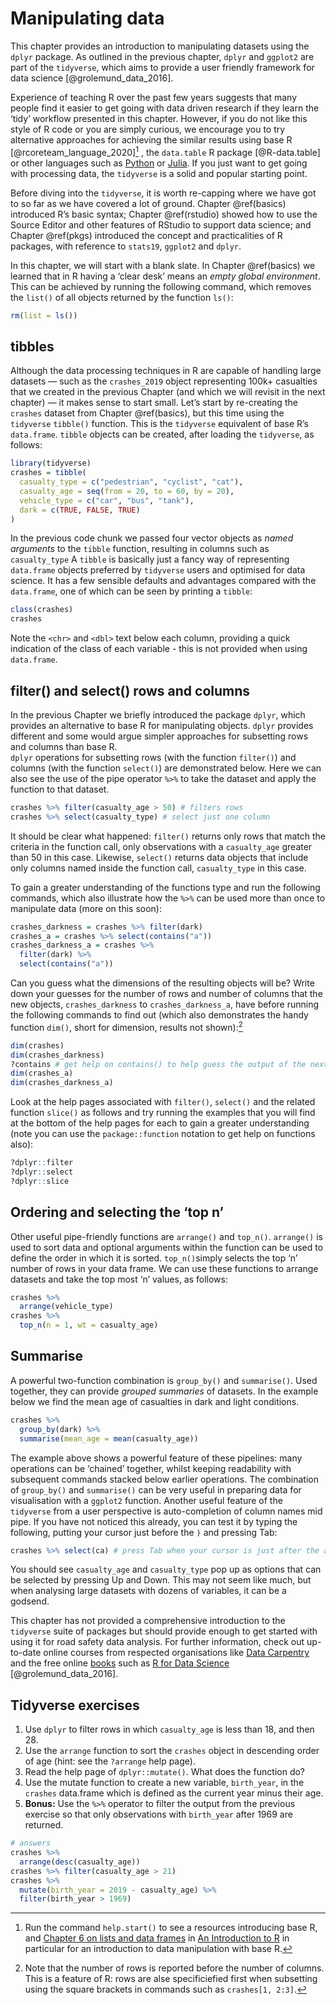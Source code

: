 # Manipulating data {#data}

This chapter provides an introduction to manipulating datasets using the `dplyr` package.
As outlined in the previous chapter, `dplyr` and `ggplot2` are part of the `tidyverse`, which aims to provide a user friendly framework for data science [@grolemund_data_2016].

Experience of teaching R over the past few years suggests that many people find it easier to get going with data driven research if they learn the 'tidy' workflow presented in this chapter.
However, if you do not like this style of R code or you are simply curious, we encourage you to try alternative approaches for achieving the similar results using base R [@rcoreteam_language_2020]^[
Run the command `help.start()` to see a resources introducing base R, and [Chapter 6 on lists and data frames](https://cran.r-project.org/doc/manuals/r-release/R-intro.html#Lists-and-data-frames) in [An Introduction to R](https://cran.r-project.org/doc/manuals/r-release/R-intro.pdf) in particular for an introduction to data manipulation with base R.
] 
, the `data.table` R package [@R-data.table] or other languages such as [Python](https://www.python.org/) or [Julia](https://julialang.org/).
If you just want to get going with processing data, the `tidyverse` is a solid and popular starting point.

<!-- Todo: add new part here? -->

Before diving into the `tidyverse`, it is worth re-capping where we have got to so far as we have covered a lot of ground.
Chapter \@ref(basics) introduced R's basic syntax; Chapter \@ref(rstudio) showed how to use the Source Editor and other features of RStudio to support data science; and Chapter \@ref(pkgs) introduced the concept and practicalities of R packages, with reference to `stats19`, `ggplot2` and `dplyr`.

In this chapter, we will start with a blank slate.
In Chapter \@ref(basics) we learned that in R having a 'clear desk' means an *empty global environment*.
This can be achieved by running the following command, which removes the `list()` of all objects returned by the function `ls()`:

```r
rm(list = ls())
```

## tibbles

Although the data processing techniques in R are capable of handling large datasets --- such as the `crashes_2019` object representing 100k+ casualties that we created in the previous Chapter (and which we will revisit in the next chapter) --- it makes sense to start small.
Let's start by re-creating the `crashes` dataset from Chapter \@ref(basics), but this time using the `tidyverse` `tibble()` function. This is the `tidyverse` equivalent of base R's `data.frame`.
`tibble` objects can be created, after loading the `tidyverse`, as follows:

```r
library(tidyverse)
crashes = tibble(
  casualty_type = c("pedestrian", "cyclist", "cat"),
  casualty_age = seq(from = 20, to = 60, by = 20),
  vehicle_type = c("car", "bus", "tank"),
  dark = c(TRUE, FALSE, TRUE)
)
```

In the previous code chunk we passed four vector objects as *named arguments* to the `tibble` function, resulting in columns such as `casualty_type`
A `tibble` is basically just a fancy way of representing `data.frame` objects preferred by `tidyverse` users and optimised for data science.
It has a few sensible defaults and advantages compared with the `data.frame`, one of which can be seen by printing a `tibble`: 

```r
class(crashes)
crashes
```

Note the `<chr>` and `<dbl>` text below each column, providing a quick indication of the class of each variable - this is not provided when using `data.frame`.

## filter() and select() rows and columns

In the previous Chapter we briefly introduced the package `dplyr`, which provides an alternative to base R for manipulating objects. `dplyr` provides different and some would argue simpler approaches for subsetting rows and columns than base R.  
`dplyr` operations for subsetting rows (with the function `filter()`) and columns (with the function `select()`) are  demonstrated below. Here we can also see the use of the pipe operator `%>%` to take the dataset and apply the function to that dataset. 

```r
crashes %>% filter(casualty_age > 50) # filters rows
crashes %>% select(casualty_type) # select just one column
```

It should be clear what happened: `filter()` returns only rows that match the criteria in the function call, only observations with a `casualty_age` greater than 50 in this case.
Likewise, `select()` returns data objects that include only columns named inside the function call, `casualty_type` in this case.

To gain a greater understanding of the functions type and run the following commands, which also illustrate how the `%>%` can be used more than once to manipulate data (more on this soon):

```r
crashes_darkness = crashes %>% filter(dark)
crashes_a = crashes %>% select(contains("a"))
crashes_darkness_a = crashes %>% 
  filter(dark) %>% 
  select(contains("a"))
```

Can you guess what the dimensions of the resulting objects will be?
Write down your guesses for the number of rows and number of columns that the new objects, `crashes_darkness` to `crashes_darkness_a`, have before running the following commands to find out (which also demonstrates the handy function `dim()`, short for dimension, results not shown):^[
Note that the number of rows is reported before the number of columns.
This is a feature of R: rows are alse specificiefied first when subsetting using the square brackets in commands such as `crashes[1, 2:3]`.
]

```r
dim(crashes)
dim(crashes_darkness)
?contains # get help on contains() to help guess the output of the next line
dim(crashes_a)
dim(crashes_darkness_a)
```

Look at the help pages associated with `filter()`, `select()` and the related function `slice()` as follows and try running the examples that you will find at the bottom of the help pages for each to gain a greater understanding (note you can use the `package::function` notation to get help on functions also):

```r
?dplyr::filter
?dplyr::select
?dplyr::slice
```

## Ordering and selecting the 'top n'

Other useful pipe-friendly functions are `arrange()` and `top_n()`. `arrange()` is used to sort data and optional arguments within the function can be used to define the order in which it is sorted. `top_n()`simply selects the top 'n' number of rows in your data frame.
We can use these functions to arrange datasets and take the top most 'n' values, as follows:

```r
crashes %>% 
  arrange(vehicle_type)
crashes %>% 
  top_n(n = 1, wt = casualty_age)
```

<!-- ## Long and wide data -->


## Summarise

A powerful two-function combination is `group_by()` and `summarise()`.
Used together, they can provide *grouped summaries* of datasets.
In the example below we find the mean age of casualties in dark and light conditions.

```r
crashes %>%
  group_by(dark) %>% 
  summarise(mean_age = mean(casualty_age))
```

The example above shows a powerful feature of these pipelines: many operations can be 'chained' together, whilst keeping readability with subsequent commands stacked below earlier operations. The combination of `group_by()` and `summarise()` can be very useful in preparing data for visualisation with a `ggplot2` function. 
Another useful feature of the `tidyverse` from a user perspective is auto-completion of column names mid pipe.
If you have not noticed this already, you can test it by typing the following, putting your cursor just before the `)` and pressing Tab:

```r
crashes %>% select(ca) # press Tab when your cursor is just after the a
```

You should see `casualty_age` and `casualty_type` pop up as options that can be selected by pressing Up and Down.
This may not seem like much, but when analysing large datasets with dozens of variables, it can be a godsend.

This chapter has not provided a comprehensive introduction to the `tidyverse` suite of packages but should provide enough to get started with using it for road safety data analysis.
For further information, check out up-to-date online courses from respected organisations like [Data Carpentry](https://datacarpentry.org/R-ecology-lesson/index.html) and the free online [books](https://bookdown.org/) such as [R for Data Science]((https://r4ds.had.co.nz/)) [@grolemund_data_2016].

## Tidyverse exercises

1. Use `dplyr` to filter rows in which `casualty_age` is less than 18, and then 28.
1. Use the `arrange` function to sort the `crashes` object in descending order of age (hint: see the `?arrange` help page).
1. Read the help page of `dplyr::mutate()`. What does the function do?
1. Use the mutate function to create a new variable, `birth_year`, in the `crashes` data.frame which is defined as the current year minus their age.
1. **Bonus:** Use the ` %>% ` operator to filter the output from the previous exercise so that only observations with `birth_year` after 1969 are returned.

```r
# answers
crashes %>% 
  arrange(desc(casualty_age))
crashes %>% filter(casualty_age > 21)
crashes %>% 
  mutate(birth_year = 2019 - casualty_age) %>% 
  filter(birth_year > 1969)
```
